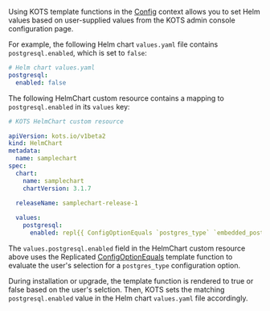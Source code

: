 Using KOTS template functions in the [Config](/reference/template-functions-config-context) context allows you to set Helm values based on user-supplied values from the KOTS admin console configuration page.

For example, the following Helm chart `values.yaml` file contains `postgresql.enabled`, which is set to `false`: 

```yaml
# Helm chart values.yaml
postgresql:
  enabled: false
```
The following HelmChart custom resource contains a mapping to `postgresql.enabled` in its `values` key:

```yaml
# KOTS HelmChart custom resource

apiVersion: kots.io/v1beta2
kind: HelmChart
metadata:
  name: samplechart
spec:
  chart:
    name: samplechart
    chartVersion: 3.1.7
  
  releaseName: samplechart-release-1

  values:
    postgresql:
      enabled: repl{{ ConfigOptionEquals `postgres_type` `embedded_postgres`}}
```

The `values.postgresql.enabled` field in the HelmChart custom resource above uses the Replicated [ConfigOptionEquals](/reference/template-functions-config-context#configoptionequals) template function to evaluate the user's selection for a `postgres_type` configuration option.

During installation or upgrade, the template function is rendered to true or false based on the user's selction. Then, KOTS sets the matching `postgresql.enabled` value in the Helm chart `values.yaml` file accordingly.